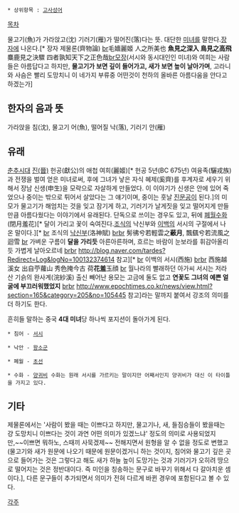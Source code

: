 {{{+1 沈魚落雁}}}
 * 상위항목 : [[고사성어]]
[[목차]]

물고기(魚)가 가라앉고(沈) 기러기(雁)가 떨어진(落)다는 뜻. 대단한 [[미녀]]를 말한다.[[장자#s-2|장자]]에 나온다.[* 장자 제물론(齊物論) [[br]]毛嬙麗姬 人之所美也 '''魚見之深入 鳥見之高飛''' 麋鹿見之決驟 四者孰知天下之正色哉[[br]]모장(서시와 동시대인인 미녀)와 여희는 사람들은 아름답다고 하지만, '''물고기가 보면 깊이 들어가고, 새가 보면 높이 날아가며''', 고라니와 사슴은 빨리 도망치니 이 네가지 부류중 어떤것이 천하의 올바른 아름다움을 안다고 하겠는가]

== 한자의 음과 뜻 ==
가라앉을 침(沈), 물고기 어(魚), 떨어질 낙(落), 기러기 안(雁)

== 유래 ==
[[춘추시대]] [[진(춘추오패)|진(晉)]] 헌공(獻公)의 애첩 여희(麗姬)[* 헌공 5년(BC 675년) 여융족(驪戎族)과 전쟁을 벌여 얻은 미녀로써, 후에 그녀가 낳은 자식 혜제(奚齊)를 후계자로 세우기 위해서 장남 신생(申生)을 모략으로 자살하게 만들었다. 이 이야기가 신생은 안에 있어 죽었으나 중이는 밖으로 튀어서 살았다는 그 얘기이며, 중이는 훗날 [[진문공]]이 된다.]의 미모가 물고기가 해엄치는 것을 잊고 잠기게 하고, 기러기가 날게짓을 잊고 떨어지게 만들만큼 아름다웠다는 이야기에서 유래된다. 단독으로 쓰이는 경우도 있고, 뒤에 [[폐월수화]](閉月羞花)[* 달이 가리고 꽃이 숙여진다.[[조식(삼국지)|조식]]의 낙신부와 [[이태백#S-1|이백]]의 서시의 구절에서 나온 말이다.][* [[br]] 조식의 [[낙신부]](洛神賦) [[br]][[br]] 髣彿兮若輕雲之'''蔽月''', 飄颻兮若流風之迴雪 [[br]] 가벼운 구름이 '''달을 가리듯''' 아른아른하며, 흐르는 바람이 눈보라를 휘감아올리듯 가볍게 날아오르네 [[br]][[br]] http://blog.naver.com/tardes?Redirect=Log&logNo=100132374614 참고][* [[br]] 이백의 서시(西施) [[br]][[br]] 西施越溪女 出自苧蘿山 秀色掩今古 荷'''花羞'''玉顔 [[br]] 월나라의 빨래하던 아가씨 서시는 저라산 기슭의 완사계(浣紗溪) 출신 빼어난 용모는 고금에 둘도 없고 '''연꽃도 그녀의 예쁜 얼굴에 부끄러워했었지''' [[br]][[br]] http://www.epochtimes.co.kr/news/view.html?section=165&category=205&no=105445 참고]라는 말까지 붙여서 강조의 의미를 더 하기도 한다.

흔히들 말하는 중국 '''4대 미녀'''당 하나씩 포지션이 돌아가게 된다.

 * 침어 - [[서시]]

 * 낙안 - [[왕소군]]

 * 폐월 - [[초선]]

 * 수화 - [[양귀비]] 수화는 원래 서시를 가르키는 말이지만 어째서인지 양귀비가 대신 이 타이틀을 가지고 있다.

== 기타 ==
제물론에서는 '사람이 봤을 때는 이쁘다고 하지만, 물고기나, 새, 들짐승들이 봤을때는 걍 도망치니 이쁘다는 것이 과연 어떤 의미가 있겠느냐' 정도의 의미로 사용되었지만,~~이쁘면 뭐하노, 스때끼 사묵겠제~~ 전해지면서 원형을 알 수 없을 정도로 변했고(물고기와 새가 원문에 나오기 때문에 원문이겠거니 하는 것이지, 침어와 물고기 깊은 곳으로 들어가는 것은 그렇다고 해도 새가 하늘 높이 도망가는 것과 기러기가 오히려 땅으로 떨어지는 것은 정반대이다. 즉 미인을 칭송하는 문구로 바꾸기 위해서 다 갈아치운 셈이다.], 다른 문구들이 추가되면서 의미가 전혀 다르게 바뀐 경우에 포함된다고 볼 수 있다.


[[각주]]
